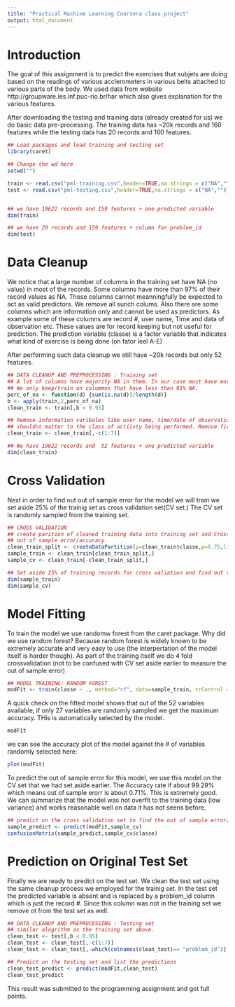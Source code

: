 ```yaml
---
title: "Practical Machine Learning Coursera class project"
output: html_document
---
```


Introduction
======

The goal of this assignment is to  predict the exercises that subjets are doing based on the readings of various acclerometers in various belts attached to various parts of the body. We  used data from website http://groupware.les.inf.puc-rio.br/har which also gives explanation for the various features.

After downloading the testing and training data (already created for us) we do basic data pre-processing. The training data has ~20k records and 160 features while the testing data has 20 records and 160 features.


```r
## Load packages and load training and testing set
library(caret)
```

```r
## Change the wd here
setwd("")
```

```r
train <- read.csv("pml-training.csv",header=TRUE,na.strings = c("NA",""))
test <- read.csv("pml-testing.csv",header=TRUE,na.strings = c("NA",""))


## we have 19622 records and 159 features + one predicted variable
dim(train)

## we have 20 records and 159 features + column for problem_id
dim(test)
```


Data Cleanup
======

We notice that a large number of columns in the training set have NA (no value) in most of the records. Some columns have more than 97% of their record values as NA. These columns cannot meanningfully be expected to act as valid predictors. We remove all sunch colums. Also there are some columns which are information only and cannot be used as predictors. As example some of these columns are record #, user name, Time and data of observation etc. These values are for record keeping but not useful for prediction. The prediction variable (classe) is a factor variable that indicates what kind of exercise is being done (on fator leel A-E)

After performing such data cleanup we still have ~20k records but only 52 features.


```r
## DATA CLEANUP AND PREPROCESSING : Training set
## A lot of columns have majority NA in them. In our case most have more than 97% NA.
## We only keep/train on colummns that have less than 95% NA.
perc_of_na <- function(d) {sum(is.na(d))/length(d)}
b <- apply(train,2,perc_of_na)
clean_train <- train[,b < 0.95]

## Remove information varibales like user name, time/date of observation etc. since these 
## shouldnt matter to the class of actiivty being performed. Remove first seven columns
clean_train <- clean_train[,-c(1:7)]

## We have 19622 records and  52 features + one predicted variable
dim(clean_train)
```

Cross Validation
======

Next in order to find out out of sample error for the model we will train we set aside 25% of the trainig set as cross validation set(CV set.) The CV set is randomly sampled from the training set.



```r
## CROSS VALIDATION
## create parition of cleaned training data into training set and Cross Validation set to find
## out of sample error/accuracy.
clean_train_split <- createDataPartition(y=clean_train$classe,p=0.75,list=FALSE)
sample_train <- clean_train[clean_train_split,]
sample_cv <- clean_train[-clean_train_split,]

## Set aside 25% of training records for cross valiation and find out the out of sample error.
dim(sample_train)
dim(sample_cv)

```

Model Fitting
======

To train the model we use randomw forest from the caret package. Why did we use random forest? Because random forest is widely known to be extremely accurate and very easy to use (the interpertation of the model itself is harder though). As part of the training itself we do 4 fold crossvalidation (not to be confused with CV set aside earlier to measure the out of sample error)


```r
## MODEL TRAINING: RANDOM FOREST
modFit <- train(classe ~ ., method="rf", data=sample_train, trControl = trainControl(method = "cv", number = 4))
```

A quick check on the fitted model shows that out of the 52 variables available, if only 27 variables are randomly sampled we get the maximum accuracy. THis is automatically selected by the model.


```r
modFit
```

we can see the accuracy plot of the model against the # of variables randomly selected here:

```r
plot(modFit)
```

To predict the out of sample error for this model, we use this model on the CV set that we had set aside earlier. The Accuracy rate if about 99.29% which means out of sample erorr is about 0.71%. This is extremely good. We can summarize that the model was not overfit to the training data (low variance) and works reasonable well on data it has not seens before.


```r
## predict on the cross validation set to find the out of sample error/accuracy.
sample_predict <- predict(modFit,sample_cv)
confusionMatrix(sample_predict,sample_cv$classe)
```

Prediction on Original Test Set
======

Finally we are ready to predict on the test set. We clean the test set using the same cleanup process we employed for the trainig set. In the test set the predicted variable is absent and is replaced by a problem_id column which is just the record #. Since this column was not in the training set we remove ot from the test set as well.


```r
## DATA CLEANUP AND PREPROCESSING : Testing set
## similar alogrithm as the training set above.
clean_test <- test[,b < 0.95]
clean_test <- clean_test[,-c(1:7)]
clean_test <- clean_test[,-which(colnames(clean_test)== "problem_id")]

## Predict on the testing set and list the predictions
clean_test_predict <- predict(modFit,clean_test)
clean_test_predict
```

This result was submitted to the programming assignment and got full points.
